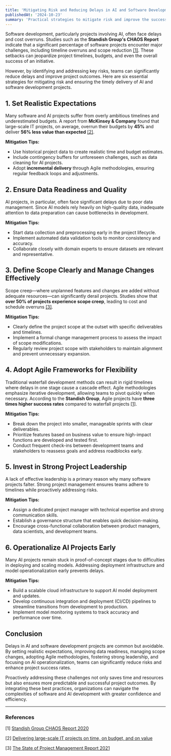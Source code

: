 ```yaml
---
title: 'Mitigating Risk and Reducing Delays in AI and Software Development Projects'
publishedAt: '2024-10-23'
summary: 'Practical strategies to mitigate risk and improve the success rate of AI and software development projects.'
---
```


Software development, particularly projects involving AI, often face delays and cost overruns. Studies such as the **Standish Group's CHAOS Report** indicate that a significant percentage of software projects encounter major challenges, including timeline overruns and scope reduction [[1]](#1). These setbacks can jeopardize project timelines, budgets, and even the overall success of an initiative.

However, by identifying and addressing key risks, teams can significantly reduce delays and improve project outcomes. Here are six essential strategies for mitigating risk and ensuring the timely delivery of AI and software development projects.

## 1. Set Realistic Expectations

Many software and AI projects suffer from overly ambitious timelines and underestimated budgets. A report from **McKinsey & Company** found that large-scale IT projects, on average, overrun their budgets by **45%** and deliver **56% less value than expected** [[2]](#2).

**Mitigation Tips:**

- Use historical project data to create realistic time and budget estimates.
- Include contingency buffers for unforeseen challenges, such as data cleaning for AI projects.
- Adopt **incremental delivery** through Agile methodologies, ensuring regular feedback loops and adjustments.

## 2. Ensure Data Readiness and Quality

AI projects, in particular, often face significant delays due to poor data management. Since AI models rely heavily on high-quality data, inadequate attention to data preparation can cause bottlenecks in development.

**Mitigation Tips:**

- Start data collection and preprocessing early in the project lifecycle.
- Implement automated data validation tools to monitor consistency and accuracy.
- Collaborate closely with domain experts to ensure datasets are relevant and representative.

## 3. Define Scope Clearly and Manage Changes Effectively

Scope creep—where unplanned features and changes are added without adequate resources—can significantly derail projects. Studies show that **over 50% of projects experience scope creep**, leading to cost and schedule overruns [[3]](#3).

**Mitigation Tips:**

- Clearly define the project scope at the outset with specific deliverables and timelines.
- Implement a formal change management process to assess the impact of scope modifications.
- Regularly review project scope with stakeholders to maintain alignment and prevent unnecessary expansion.

## 4. Adopt Agile Frameworks for Flexibility

Traditional waterfall development methods can result in rigid timelines where delays in one stage cause a cascade effect. Agile methodologies emphasize iterative development, allowing teams to pivot quickly when necessary. According to the **Standish Group**, Agile projects have **three times higher success rates** compared to waterfall projects [[1]](#1).

**Mitigation Tips:**

- Break down the project into smaller, manageable sprints with clear deliverables.
- Prioritize features based on business value to ensure high-impact functions are developed and tested first.
- Conduct frequent check-ins between development teams and stakeholders to reassess goals and address roadblocks early.

## 5. Invest in Strong Project Leadership

A lack of effective leadership is a primary reason why many software projects falter. Strong project management ensures teams adhere to timelines while proactively addressing risks.

**Mitigation Tips:**

- Assign a dedicated project manager with technical expertise and strong communication skills.
- Establish a governance structure that enables quick decision-making.
- Encourage cross-functional collaboration between product managers, data scientists, and development teams.

## 6. Operationalize AI Projects Early

Many AI projects remain stuck in proof-of-concept stages due to difficulties in deploying and scaling models. Addressing deployment infrastructure and model operationalization early prevents delays.

**Mitigation Tips:**

- Build a scalable cloud infrastructure to support AI model deployment and updates.
- Develop continuous integration and deployment (CI/CD) pipelines to streamline transitions from development to production.
- Implement model monitoring systems to track accuracy and performance over time.

## Conclusion

Delays in AI and software development projects are common but avoidable. By setting realistic expectations, improving data readiness, managing scope changes, adopting Agile methodologies, fostering strong leadership, and focusing on AI operationalization, teams can significantly reduce risks and enhance project success rates.

Proactively addressing these challenges not only saves time and resources but also ensures more predictable and successful project outcomes. By integrating these best practices, organizations can navigate the complexities of software and AI development with greater confidence and efficiency.

---

### References

<a name="1">[1]</a> [Standish Group CHAOS Report
2020](https://www.successthroughsafe.com/blog-1/2021/11/13/standish-chaos-report-2021)

<a name="2">[2]</a> [Delivering large-scale IT projects on time, on budget, and
on
value](https://www.mckinsey.com/capabilities/mckinsey-digital/our-insights/delivering-large-scale-it-projects-on-time-on-budget-and-on-value)

<a name="3">[3]</a> [The State of Project Management Report
2021](https://www.wellingtone.co.uk/state-of-project-management-report-2021/)
